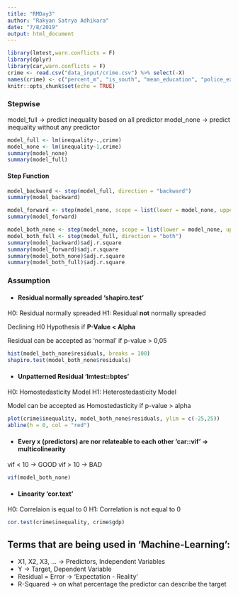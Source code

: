 ---
title: "RMDay3"
author: "Rakyan Satrya Adhikara"
date: "7/8/2019"
output: html_document
---

```{r setup, include=FALSE}
library(lmtest,warn.conflicts = F)
library(dplyr)
library(car,warn.conflicts = F)
crime <- read.csv("data_input/crime.csv") %>% select(-X)
names(crime) <- c("percent_m", "is_south", "mean_education", "police_exp60", "police_exp59", "labour_participation", "m_per1000f", "state_pop", "nonwhites_per1000", "unemploy_m24", "unemploy_m39", "gdp", "inequality", "prob_prison", "time_prison", "crime_rate")
knitr::opts_chunk$set(echo = TRUE)
```

### Stepwise

model_full -> predict inequality based on all predictor
model_none -> predict inequality without any predictor

```{r}
model_full <- lm(inequality~.,crime)
model_none <- lm(inequality~1,crime)
summary(model_none)
summary(model_full)
```

#### Step Function

```{r}
model_backward <- step(model_full, direction = "backward")
summary(model_backward)
```

```{r}
model_forward <- step(model_none, scope = list(lower = model_none, upper = model_full), direction = "forward")
summary(model_forward)
```

```{r}
model_both_none <- step(model_none, scope = list(lower = model_none, upper = model_full), direction = "both")
model_both_full <- step(model_full, direction = "both")
summary(model_backward)$adj.r.square
summary(model_forward)$adj.r.square
summary(model_both_none)$adj.r.square
summary(model_both_full)$adj.r.square

```

### Assumption
* #### Residual normally spreaded 'shapiro.test'

H0: Residual normally spreaded
H1: Residual **not** normally spreaded

Declining H0 Hypothesis if **P-Value < Alpha**

Residual can be accepted as 'normal' if p-value > 0,05

```{r}
hist(model_both_none$residuals, breaks = 100)
shapiro.test(model_both_none$residuals)
```


* #### Unpatterned Residual 'lmtest::bptes'

H0: Homostedasticity Model
H1: Heterostedasticity Model

Model can be accepted as Homostedasticity if p-value > alpha

```{r}
plot(crime$inequality, model_both_none$residuals, ylim = c(-25,25))
abline(h = 0, col = "red")
```


* #### Every x (predictors) are nor relateable to each other 'car::vif' -> multicolinearity

vif < 10 -> GOOD
vif > 10 -> BAD

```{r}
vif(model_both_none)
```


* #### Linearity 'cor.text'

H0: Correlaion is equal to 0
H1: Correlation is not equal to 0

```{r}
cor.test(crime$inequality, crime$gdp)
```


## Terms that are being used in 'Machine-Learning':
* X1, X2, X3, ... -> Predictors, Independent Variables
* Y -> Target, Dependent Variable
* Residual = Error -> 'Expectation - Reality'
* R-Squared -> on what percentage the predictor can describe the target
